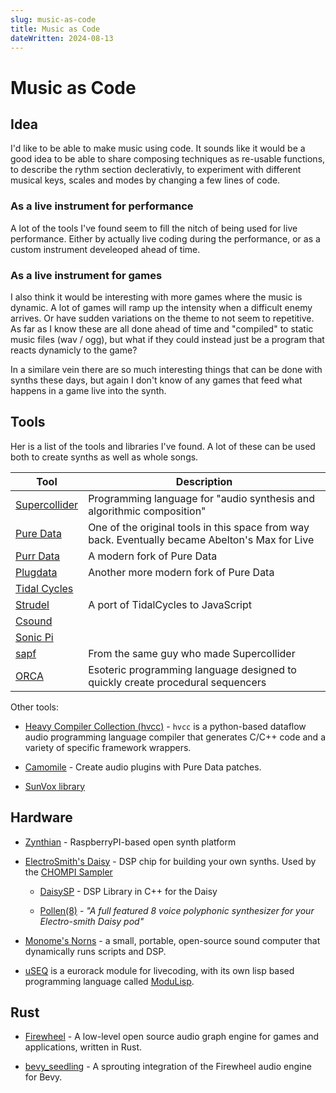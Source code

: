 ```yaml
---
slug: music-as-code
title: Music as Code
dateWritten: 2024-08-13
---
```


# Music as Code

## Idea

I'd like to be able to make music using code.
It sounds like it would be a good idea to be able to share
composing techniques as re-usable functions,
to describe the rythm section declerativly,
to experiment with different musical keys, scales and modes by changing a few lines of code.

### As a live instrument for performance

A lot of the tools I've found seem to fill the nitch of being used for live performance.
Either by actually live coding during the performance, or as a custom instrument develeoped ahead of time.

### As a live instrument for games

I also think it would be interesting with more games where the music is dynamic.
A lot of games will ramp up the intensity when a difficult enemy arrives.
Or have sudden variations on the theme to not seem to repetitive.
As far as I know these are all done ahead of time and "compiled" to static music files (wav / ogg),
but what if they could instead just be a program that reacts dynamicly to the game?

In a similare vein there are so much interesting things that can be done with synths these days,
but again I don't know of any games that feed what happens in a game live into the synth.

## Tools

Her is a list of the tools and libraries I've found.
A lot of these can be used both to create synths as well as whole songs.

Tool | Description
-----|-------------
[Supercollider](https://supercollider.github.io/)|Programming language for "audio synthesis and algorithmic composition"
[Pure Data](https://puredata.info/)|One of the original tools in this space from way back. Eventually became Abelton's Max for Live
[Purr Data](https://www.purrdata.net/)|A modern fork of Pure Data
[Plugdata](https://plugdata.org/)|Another more modern fork of Pure Data
[Tidal Cycles](https://tidalcycles.org/)|
[Strudel](https://github.com/tidalcycles/strudel)|A port of TidalCycles to JavaScript
[Csound](https://csound.com/)|
[Sonic Pi](https://sonic-pi.net/)|
[sapf](https://github.com/lfnoise/sapf)|From the same guy who made Supercollider
[ORCA](https://github.com/hundredrabbits/Orca)|Esoteric programming language designed to quickly create procedural sequencers

Other tools:

- [Heavy Compiler Collection (hvcc)](https://github.com/Wasted-Audio/hvcc) - `hvcc` is a python-based dataflow audio programming language compiler that generates C/C++ code and a variety of specific framework wrappers.

- [Camomile](https://github.com/pierreguillot/Camomile) - Create audio plugins with Pure Data patches.

- [SunVox library](https://warmplace.ru/soft/sunvox/sunvox_lib.php)

## Hardware

- [Zynthian](https://zynthian.org/) - RaspberryPI-based open synth platform

- [ElectroSmith's Daisy](https://electro-smith.com/) - DSP chip for building your own synths. Used by the [CHOMPI Sampler](https://chompiclub.com/products/chompi)

  - [DaisySP](https://github.com/electro-smith/DaisySP?tab=readme-ov-file) - DSP Library in C++ for the Daisy

  - [Pollen(8)](https://hammondeggsmusic.ca/daisy/pollen8.html) - _"A full featured 8 voice polyphonic synthesizer for your Electro-smith Daisy pod"_

- [Monome's Norns](https://monome.org/docs/norns/) - a small, portable, open-source sound computer that dynamically runs scripts and DSP.

- [uSEQ](https://www.emutelabinstruments.co.uk/useq/) is a eurorack module for livecoding, with its own lisp based programming language called [ModuLisp](https://www.emutelabinstruments.co.uk//modulisp-about/).

## Rust

- [Firewheel](https://github.com/BillyDM/firewheel) - A low-level open source audio graph engine for games and applications, written in Rust.

- [bevy_seedling](https://github.com/corvusprudens/bevy_seedling) - A sprouting integration of the Firewheel audio engine for Bevy.


